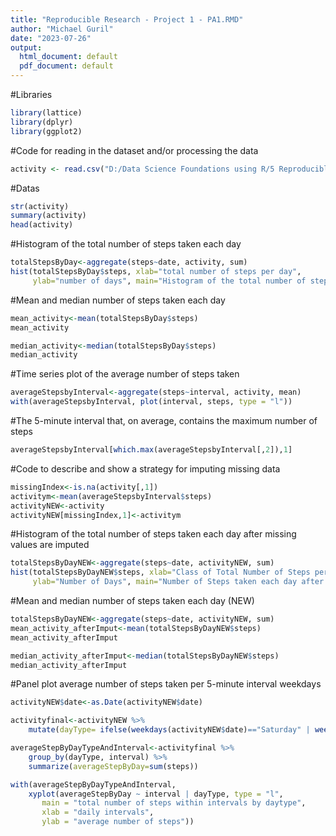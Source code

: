 ---
title: "Reproducible Research - Project 1 - PA1.RMD"
author: "Michael Guril"
date: "2023-07-26"
output:
  html_document: default
  pdf_document: default
---


#Libraries
```{r}
library(lattice)
library(dplyr)
library(ggplot2)
```


#Code for reading in the dataset and/or processing the data
```{r}
activity <- read.csv("D:/Data Science Foundations using R/5 Reproducible Research/Woche 2/Course Project 1/activity.csv")
```


#Datas
```{r}
str(activity)
summary(activity)
head(activity)
```


#Histogram of the total number of steps taken each day
```{r}
totalStepsByDay<-aggregate(steps~date, activity, sum)
hist(totalStepsByDay$steps, xlab="total number of steps per day", 
     ylab="number of days", main="Histogram of the total number of steps taken each day")
```


#Mean and median number of steps taken each day
```{r}
mean_activity<-mean(totalStepsByDay$steps)
mean_activity
```

```{r}
median_activity<-median(totalStepsByDay$steps)
median_activity
```


#Time series plot of the average number of steps taken
```{r}
averageStepsbyInterval<-aggregate(steps~interval, activity, mean)
with(averageStepsbyInterval, plot(interval, steps, type = "l"))
```


#The 5-minute interval that, on average, contains the maximum number of steps
```{r}
averageStepsbyInterval[which.max(averageStepsbyInterval[,2]),1]
```


#Code to describe and show a strategy for imputing missing data
```{r}
missingIndex<-is.na(activity[,1])
activitym<-mean(averageStepsbyInterval$steps)
activityNEW<-activity
activityNEW[missingIndex,1]<-activitym
```


#Histogram of the total number of steps taken each day after missing values are imputed
```{r}
totalStepsByDayNEW<-aggregate(steps~date, activityNEW, sum)
hist(totalStepsByDayNEW$steps, xlab="Class of Total Number of Steps per day", 
     ylab="Number of Days", main="Number of Steps taken each day after missing values are imputed")
```


#Mean and median number of steps taken each day (NEW)
```{r}
totalStepsByDayNEW<-aggregate(steps~date, activityNEW, sum)
mean_activity_afterImput<-mean(totalStepsByDayNEW$steps)
mean_activity_afterImput
```

```{r}
median_activity_afterImput<-median(totalStepsByDayNEW$steps)
median_activity_afterImput
```


#Panel plot average number of steps taken per 5-minute interval weekdays
```{r}
activityNEW$date<-as.Date(activityNEW$date)

activityfinal<-activityNEW %>%
    mutate(dayType= ifelse(weekdays(activityNEW$date)=="Saturday" | weekdays(activityNEW$date)=="Sunday", "Weekend", "Weekday"))

averageStepByDayTypeAndInterval<-activityfinal %>%
    group_by(dayType, interval) %>%
    summarize(averageStepByDay=sum(steps))

with(averageStepByDayTypeAndInterval,
    xyplot(averageStepByDay ~ interval | dayType, type = "l", 
       main = "total number of steps within intervals by daytype", 
       xlab = "daily intervals", 
       ylab = "average number of steps"))
```

